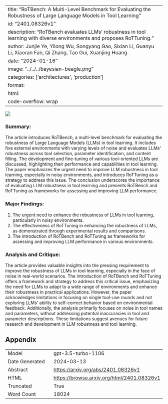 
---
title: "RoTBench: A Multi-Level Benchmark for Evaluating the Robustness of Large Language Models in Tool Learning"
id: "2401.08326v1"
description: "RoTBench evaluates LLMs' robustness in tool learning with diverse environments and proposes RoTTuning."
author: Junjie Ye, Yilong Wu, Songyang Gao, Sixian Li, Guanyu Li, Xiaoran Fan, Qi Zhang, Tao Gui, Xuanjing Huang
date: "2024-01-16"
image: "../../../bayesian-beagle.png"
categories: ['architectures', 'production']
format:
  html:
    code-overflow: wrap
---

![](../../../bayesian-beagle.png)

### Summary:

The article introduces RoTBench, a multi-level benchmark for evaluating the robustness of Large Language Models (LLMs) in tool learning. It includes five external environments with varying levels of noise and evaluates LLMs' robustness across tool selection, parameter identification, and content filling. The development and fine-tuning of various tool-oriented LLMs are discussed, highlighting their performance and capabilities in tool learning. The paper emphasizes the urgent need to improve LLM robustness in tool learning, especially in noisy environments, and introduces RoTTuning as a strategy to address this issue. The conclusion underscores the importance of evaluating LLM robustness in tool learning and presents RoTBench and RoTTuning as frameworks for assessing and improving LLM performance.

### Major Findings:
1. The urgent need to enhance the robustness of LLMs in tool learning, particularly in noisy environments.
2. The effectiveness of RoTTuning in enhancing the robustness of LLMs, as demonstrated through experimental results and comparisons.
3. The introduction of RoTBench and RoTTuning as frameworks for assessing and improving LLM performance in various environments.

### Analysis and Critique:
The article provides valuable insights into the pressing requirement to improve the robustness of LLMs in tool learning, especially in the face of noise in real-world scenarios. The introduction of RoTBench and RoTTuning offers a framework and strategy to address this critical issue, emphasizing the need for LLMs to adapt to a wide range of environments and enhance their robustness in practical applications. However, the paper acknowledges limitations in focusing on single tool-use rounds and not exploring LLMs' ability to self-correct behavior based on environmental feedback. Additionally, the analysis primarily focuses on noise in tool names and parameters, without addressing potential inaccuracies in tool and parameter descriptions. These limitations suggest avenues for future research and development in LLM robustness and tool learning.

## Appendix

|          |          |
|----------|----------|
| Model     | gpt-3.5-turbo-1106       |
| Date Generated     | 2024-03-13       |
| Abstract | [https://arxiv.org/abs/2401.08326v1](https://arxiv.org/abs/2401.08326v1)        |
| HTML     | [https://browse.arxiv.org/html/2401.08326v1](https://browse.arxiv.org/html/2401.08326v1)       |
| Truncated       | True       |
| Word Count       | 18024       |